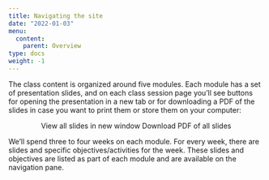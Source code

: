 ```yaml
---
title: Navigating the site
date: "2022-01-03"
menu:
  content:
    parent: Overview
type: docs
weight: -1
---
```


The class content is organized around five modules. Each module has a set of presentation slides, and on each class session page you'll see buttons for opening the presentation in a new tab or for downloading a PDF of the slides in case you want to print them or store them on your computer:

<p style="text-align:center;"><span class="btn btn-primary btn-lg"><i class="fas fa-external-link-alt"></i> View all slides in new window</span> <span class="btn btn-primary btn-lg"><i class="far fa-file-pdf"></i> Download PDF of all slides</span></p>

We'll spend three to four weeks on each module. For every week, there are slides and specific objectives/activities for the week. These slides and objectives are listed as part of each module and are available on the navigation pane.
